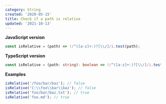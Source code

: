 ```yaml
---
category: String
created: '2020-05-15'
title: Check if a path is relative
updated: '2021-10-13'
---
```


**JavaScript version**

```js isRelative.js
const isRelative = (path) => !/^([a-z]+:)?[\\/]/i.test(path);
```

**TypeScript version**

```ts isRelative.ts
const isRelative = (path: string): boolean => !/^([a-z]+:)?[\\/]/i.test(path);
```

**Examples**

```js examples.js
isRelative('/foo/bar/baz'); // false
isRelative('C:\\foo\\bar\\baz'); // false
isRelative('foo/bar/baz.txt'); // true
isRelative('foo.md'); // true
```
